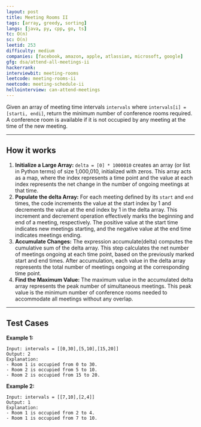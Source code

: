 ```yaml
---
layout: post
title: Meeting Rooms II
tags: [array, greedy, sorting]
langs: [java, py, cpp, go, ts]
tc: O(n)
sc: O(n)
leetid: 253
difficulty: medium
companies: [facebook, amazon, apple, atlassian, microsoft, google]
gfg: dsa/attend-all-meetings-ii
hackerrank: 
interviewbit: meeting-rooms
leetcode: meeting-rooms-ii
neetcode: meeting-schedule-ii
hellointerview: can-attend-meetings
---
```


Given an array of meeting time intervals `intervals` where `intervals[i] = [starti, endi]`, return the minimum number of conference rooms required.
A conference room is available if it is not occupied by any meeting at the time of the new meeting.

---
## How it works
1. **Initialize a Large Array:** `delta = [0] * 1000010` creates an array (or list in Python terms) of size 1,000,010, initialized with zeros. 
This array acts as a map, where the index represents a time point and the value at each index represents the net change in the number of ongoing meetings at that time.
2. **Populate the delta Array:** For each meeting defined by its `start` and `end` times, the code increments the value at the start index by 1 and decrements the value at the end index by 1 in the delta array.
This increment and decrement operation effectively marks the beginning and end of a meeting, respectively. The positive value at the start time indicates new meetings starting, and the negative value at the end time indicates meetings ending.
3. **Accumulate Changes:** The expression accumulate(delta) computes the cumulative sum of the delta array. This step calculates the net number of meetings ongoing at each time point, based on the previously marked start and end times.
After accumulation, each value in the delta array represents the total number of meetings ongoing at the corresponding time point.
4. **Find the Maximum Value:** The maximum value in the accumulated delta array represents the peak number of simultaneous meetings. 
This peak value is the minimum number of conference rooms needed to accommodate all meetings without any overlap.

---
## Test Cases
**Example 1:** 
```
Input: intervals = [[0,30],[5,10],[15,20]]
Output: 2
Explanation:
- Room 1 is occupied from 0 to 30.
- Room 2 is occupied from 5 to 10.
- Room 2 is occupied from 15 to 20.
```

**Example 2:** 
```
Input: intervals = [[7,10],[2,4]]
Output: 1
Explanation:
- Room 1 is occupied from 2 to 4.
- Room 1 is occupied from 7 to 10.
```
